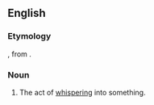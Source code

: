 ==English==

===Etymology===
{{der|en|la|insusurratio}}, from {{m|la|insusurrare||to whisper into}}.

===Noun===
{{en-noun|-}}

# {{lb|en|obsolete}} The act of [[whisper]]ing into something.
#: {{rfquotek|lang=en|Johnson}}